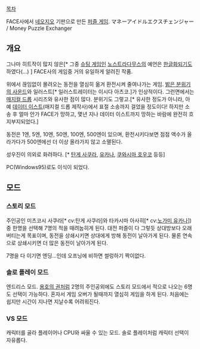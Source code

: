 [[목차]]


{{{#!html
<script type="text/javascript" src="http://ext.nicovideo.jp/thumb_watch/sm380292"></script><noscript><a href="http://www.nicovideo.jp/watch/sm380292">【ニコニコ動画】</a></noscript>
}}}
FACE사에서 [[네오지오]] 기판으로 만든 [[퍼즐 게임]]. マネーアイドルエクスチェンジャー / Money Puzzle Exchanger

== 개요 ==
그나마 히트작이 많지 않은[* 그중 [[슈팅 게임]]인 [[노스트라다무스]]의 예언은 [[한글화]]되기도 하였다(...) ] FACE사의 게임중 거의 유일하게 알려진 작품. 

위에서 끊임없이 몰려오는 동전을 열심히 옮겨 환전시켜 줄여나가는 게임. [http://jun1517.tistory.com/635 밝은 분위기의 사운드]와 일러스트[* 일러스트레이터는 이시다 아츠코.]가 인상적이다. 그런면에서는 [[매지컬 드롭]] 시리즈와 유사한 점이 많다. 분위기도 그렇고.[* 유사한 정도가 아니라, 아예 [[데이터 이스트]](매지컬 드롭 제작사)에서 표절 소송까지 걸었을 정도이다! 하지만 소송 후 얼마 안가 FACE가 망하고, 몇년 지나 데이터 이스트까지 망하는 바람에 완전히 흐지부지되었다.]

동전은 1엔, 5엔, 10엔, 50엔, 100엔, 500엔이 있으며, 환전시키다보면 점점 액수가 올라가다가 500엔에선 더 이상 올라가지 않고 소멸된다.

성우진이 의외로 화려하다. [* [[탄게 사쿠라]], [[유카나]], [[쿠와시마 호우코]] 등등]

PC(Windows95)로도 이식이 되었다.
== 모드 ==
=== 스토리 모드 ===
주인공인 미츠코시 사쿠라[* cv:탄게 사쿠라]와 타카시마 아사히[* cv:[[유카나|노가미 유카나]]])중 한명을 선택해 7명의 적을 때려눕히게 된다. 대전 퍼즐이 다 그렇듯 상대방보다 오래버티는게 목표이며, 동전을 상쇄시키면 상대에게 방해 동전이 날아가게 된다. 물론 연속으로 상쇄시키면 더 많은 동전이 날아가게 된다.

7명을 다 이기면 엔딩...인데 오프닝에 비하면 썰렁하기 짝이없다.

=== 솔로 플레이 모드 ===
엔드리스 모드. [[용호의 권]]처럼 2명의 주인공외에도 스토리 모드에서 적으로 나오는 6명도 선택이 가능하다. 혼자서 게임 오버가 될때까지 열심히 게임을 하게 된다. 처음에는 쉽지만 시간이 지나면 지날수록 어려워진다.

=== VS 모드 ===
캐릭터를 골라 플레이어나 CPU와 싸울 수 있는 모드. 솔로 플레이처럼 캐릭터 선택이 자유롭다.
